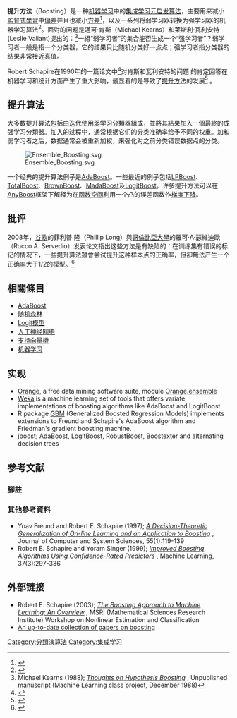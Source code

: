 {{机器学习导航栏}}

'''提升方法'''（Boosting）是一种[[机器学习|机器学习]]中的[[集成学习|集成学习]][[元启发算法|元启发算法]]，主要用来减小[[監督式學習|監督式學習]]中[[偏差|偏差]]并且也减小[[方差|方差]]<ref>{{cite web|url=http://oz.berkeley.edu/~breiman/arcall96.pdf|archive-url=https://web.archive.org/web/20150119081741/http://oz.berkeley.edu/~breiman/arcall96.pdf|url-status=dead|archive-date=2015-01-19|title=BIAS, VARIANCE, AND ARCING CLASSIFIERS|last1=Leo Breiman|author-link=Leo Breiman|date=1996|publisher=TECHNICAL REPORT|quote=Arcing [Boosting] is more successful than bagging in variance reduction|access-date=19 January 2015}}</ref>，以及一系列将弱学习器转换为强学习器的机器学习算法<ref>{{cite book |last=Zhou Zhi-Hua |author-link=Zhou Zhihua |date=2012 |title=Ensemble Methods: Foundations and Algorithms |publisher= Chapman and Hall/CRC |page=23 |isbn=978-1439830031 |quote=The term boosting refers to a family of algorithms that are able to convert weak learners to strong learners }}</ref>。面對的问题是邁可·肯斯（Michael Kearns）和[[莱斯利·瓦利安特|莱斯利·瓦利安特]](Leslie Valiant)提出的：<ref name="Kearns88">Michael Kearns (1988); [http://www.cis.upenn.edu/~mkearns/papers/boostnote.pdf ''Thoughts on Hypothesis Boosting''] {{Wayback|url=http://www.cis.upenn.edu/~mkearns/papers/boostnote.pdf |date=20190713142916 }}, Unpublished manuscript (Machine Learning class project, December 1988)</ref>一組“弱学习者”的集合能否生成一个“强学习者”？弱学习者一般是指一个分类器，它的结果只比随机分类好一点点；强学习者指分类器的结果非常接近真值。

Robert Schapire在1990年的一篇论文中<ref name="Schapire90">{{cite journal | first = Robert E. | last = Schapire | year = 1990 | citeseerx = 10.1.1.20.723 | url = http://www.cs.princeton.edu/~schapire/papers/strengthofweak.pdf | title = The Strength of Weak Learnability | journal = Machine Learning | volume = 5 | issue = 2 | pages = 197–227 | doi = 10.1007/bf00116037 | s2cid = 53304535 | access-date = 2012-08-23 | archive-url = https://web.archive.org/web/20121010030839/http://www.cs.princeton.edu/~schapire/papers/strengthofweak.pdf | archive-date = 2012-10-10 | url-status = dead }}</ref>对肯斯和瓦利安特的问题<!--Please do not cite only one, because "Kearns and Valiant" is used as a convention to denote this question.-->的肯定回答在机器学习和统计方面产生了重大影响，最显着的是导致了[[提升方法|提升方法]]的发展<ref>{{cite journal |last = Leo Breiman |author-link = Leo Breiman |date = 1998|title = Arcing classifier (with discussion and a rejoinder by the author)|url = https://archive.org/details/sim_annals-of-statistics_1998-06_26_3/page/801 |journal = Ann. Stat.|volume = 26|issue = 3|pages = 801–849|doi = 10.1214/aos/1024691079|quote = Schapire (1990) proved that boosting is possible. (Page 823)|doi-access = free}}</ref> <!--{{citation needed|date=July 2014}} Could use secondary source to back up this claim. -->。

==提升算法==
大多数提升算法包括由迭代使用弱学习分類器組成，並將其結果加入一個最終的成强学习分類器。加入的过程中，通常根据它们的分类准确率给予不同的权重。加和弱学习者之后，数据通常会被重新加权，来强化对之前分类错误数据点的分类。

[[File:Ensemble_Boosting.svg|thumb]]

一个经典的提升算法例子是[[AdaBoost|AdaBoost]]。一些最近的例子包括[[LPBoost|LPBoost]]、[[TotalBoost|TotalBoost]]、[[BrownBoost|BrownBoost]]、[[MadaBoost|MadaBoost]]及[[LogitBoost|LogitBoost]]。许多提升方法可以在[[AnyBoost|AnyBoost]]框架下解释为在[[函数空间|函数空间]]利用一个凸的误差函数作[[梯度下降|梯度下降]]。

==批评==
2008年，[[谷歌|谷歌]]的菲利普·隆（Phillip Long）與[[哥倫比亞大學|哥倫比亞大學]]的羅可·A·瑟維迪歐（Rocco A. Servedio）发表论文指出这些方法是有缺陷的：在训练集有错误的标记的情况下，一些提升算法雖會尝试提升这种样本点的正确率，但卻無法产生一个正确率大于1/2的模型。<ref>{{Cite web |url=http://www.phillong.info/publications/LS10_potential.pdf |title=Philip M. Long, Rocco A. Servedio, "Random Classiﬁcation Noise Defeats All Convex Potential Boosters" |access-date=2014-04-17 |archive-date=2021-01-18 |archive-url=https://web.archive.org/web/20210118185614/http://phillong.info/publications/LS10_potential.pdf |dead-url=no }}</ref>

==相關條目==
* [[AdaBoost|AdaBoost]]
* [[随机森林|随机森林]]
* [[Logit模型|Logit模型]]
* [[人工神经网络|人工神经网络]]
* [[支持向量機|支持向量機]]
* [[机器学习|机器学习]]

==实现==
* [[Orange_(software)|Orange]], a free data mining software suite, module [http://orange.biolab.si/docs/latest/reference/rst/Orange.ensemble Orange.ensemble] {{Wayback|url=http://orange.biolab.si/docs/latest/reference/rst/Orange.ensemble |date=20140419013935 }}
* [[Weka_(machine_learning)|Weka]] is a machine learning set of tools that offers variate implementations of boosting algorithms like AdaBoost and LogitBoost
* R package [http://cran.r-project.org/web/packages/gbm/index.html GBM] {{Wayback|url=http://cran.r-project.org/web/packages/gbm/index.html |date=20210307233135 }} (Generalized Boosted Regression Models) implements extensions to Freund and Schapire's AdaBoost algorithm and Friedman's gradient boosting machine.
* jboost; AdaBoost, LogitBoost, RobustBoost, Boostexter and alternating decision trees

== 参考文献 ==
===腳註===
{{Reflist}}

===其他參考資料===
* Yoav Freund and Robert E. Schapire (1997); [http://www.cse.ucsd.edu/~yfreund/papers/adaboost.pdf ''A Decision-Theoretic Generalization of On-line Learning and an Application to Boosting''] {{Wayback|url=http://www.cse.ucsd.edu/~yfreund/papers/adaboost.pdf |date=20081012172439 }}, Journal of Computer and System Sciences, 55(1):119-139
* Robert E. Schapire and Yoram Singer (1999); [http://citeseer.ist.psu.edu/schapire99improved.html ''Improved Boosting Algorithms Using Confidence-Rated Predictors''] {{Wayback|url=http://citeseer.ist.psu.edu/schapire99improved.html |date=20080820080511 }}, Machine Learning, 37(3):297-336

== 外部链接 ==
* Robert E. Schapire (2003); [http://www.cs.princeton.edu/courses/archive/spr08/cos424/readings/Schapire2003.pdf ''The Boosting Approach to Machine Learning: An Overview''] {{Wayback|url=http://www.cs.princeton.edu/courses/archive/spr08/cos424/readings/Schapire2003.pdf |date=20200920123710 }}, MSRI (Mathematical Sciences Research Institute) Workshop on Nonlinear Estimation and Classification
* [https://web.archive.org/web/20140419015925/http://www.cs.princeton.edu/~schapire/boost.html An up-to-date collection of papers on boosting]

{{Authority control}}

[[Category:分類演算法|Category:分類演算法]]
[[Category:集成学习|Category:集成学习]]